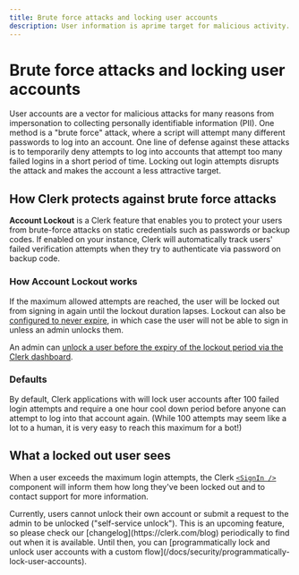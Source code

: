 ```yaml
---
title: Brute force attacks and locking user accounts
description: User information is aprime target for malicious activity. Clerk protects your users against brute force attacks by locking out accounts with too many login attempts until a set period of time has passed.
---
```


# Brute force attacks and locking user accounts

User accounts are a vector for malicious attacks for many reasons from impersonation to collecting personally identifiable information (PII). One method is a "brute force" attack, where a script will attempt many different passwords to log into an account. One line of defense against these attacks is to temporarily deny attempts to log into accounts that attempt too many failed logins in a short period of time. Locking out login attempts disrupts the attack and makes the account a less attractive target.

## How Clerk protects against brute force attacks

**Account Lockout** is a Clerk feature that enables you to protect your users from brute-force attacks on static credentials such as passwords or backup codes. If enabled on your instance, Clerk will automatically track users' failed verification attempts when they try to authenticate via password on backup code.

### How Account Lockout works

If the maximum allowed attempts are reached, the user will be locked out from signing in again until the lockout duration lapses. Lockout can also be [configured to never expire](/docs/security/customize-user-lockout#lock-a-user-account-forever-until-an-admin-unlocks-the-account), in which case the user will not be able to sign in unless an admin unlocks them.

An admin can [unlock a user before the expiry of the lockout period via the Clerk dashboard](/docs/security/unlock-user-accounts).

### Defaults

By default, Clerk applications with  will lock user accounts after 100 failed login attempts and require a one hour cool down period before anyone can attempt to log into that account again. (While 100 attempts may seem like a lot to a human, it is very easy to reach this maximum for a bot!)

## What a locked out user sees

When a user exceeds the maximum login attempts, the Clerk [`<SignIn />`](/docs/components/authentication/sign-in) component will inform them how long they've been locked out and to contact support for more information.

<Images
width={1512}
height={914}
src="/docs/images/security/userlock_login.png"
alt="The Clerk component login form with a red alert stating 'Your account is locked. You will be able to try again in 59 minutes. For more information, please contact support.'"
/>

<Callout type="info">
Currently, users cannot unlock their own account or submit a request to the admin to be unlocked ("self-service unlock"). This is an upcoming feature, so please check our [changelog](https://clerk.com/blog) periodically to find out when it is available. Until then, you can [programmatically lock and unlock user accounts with a custom flow](/docs/security/programmatically-lock-user-accounts).
</Callout>
